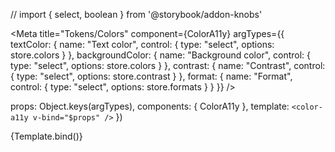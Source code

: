// import { select, boolean } from '@storybook/addon-knobs'

<Meta
  title="Tokens/Colors"
  component={ColorA11y}
  argTypes={{
    textColor: {
      name: "Text color",
      control: {
        type: "select",
        options: store.colors
      }
    },
    backgroundColor: {
      name: "Background color",
      control: {
        type: "select",
        options: store.colors
      }
    },
    contrast: {
      name: "Contrast",
      control: {
        type: "select",
        options: store.contrast
      }
    },
    format: {
      name: "Format",
      control: {
        type: "select",
        options: store.formats
      }
    }
  }}
/>

  props: Object.keys(argTypes),
  components: { ColorA11y },
  template: `<color-a11y v-bind="$props" />`
})

<Canvas>
  <Story name="a11y" parameters={{ docs: { disable: true } }}>
    {Template.bind()}
  </Story>
</Canvas>
